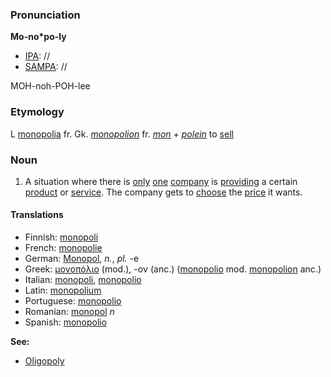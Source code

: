 ===Pronunciation===

'''Mo-no*po-ly'''
*[[IPA]]: //
*[[SAMPA]]: //
MOH-noh-POH-lee
===Etymology===

L [[monopolia]] fr. Gk. ''[[monopolion]]'' fr. ''[[mon]]'' + ''[[polein]]'' to [[sell]]
===Noun===

#A situation where there is [[only]] [[one]] [[company]] is [[provide|providing]] a certain [[product]] or [[service]]. The company gets to [[choose]] the [[price]] it wants.

====Translations====

*Finnish: [[monopoli]]
*French: [[monopolie]]
*German: [[Monopol]], ''n.'', ''pl.'' -e
*Greek: [[μονοπόλιο]] (mod.), -ον (anc.) ([[monopolio]] mod. [[monopolion]] anc.)
*Italian: [[monopoli]], [[monopolio]]
*Latin: [[monopolium]]
*Portuguese: [[monopolio]]
*Romanian: [[monopol]] ''n''
*Spanish: [[monopolio]]

'''See:'''
*[[Oligopoly]]